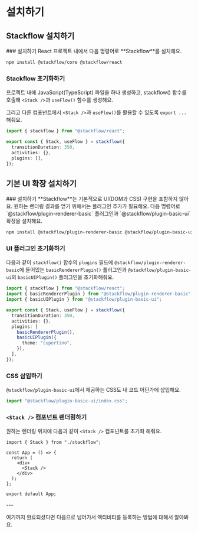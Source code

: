 
# 설치하기

## Stackflow 설치하기
<Steps>
### 설치하기
React 프로젝트 내에서 다음 명령어로 **Stackflow**를 설치해요.

```sh npm2yarn
npm install @stackflow/core @stackflow/react
```

### Stackflow 초기화하기
프로젝트 내에 JavaScript(TypeScript) 파일을 하나 생성하고, stackflow() 함수를 호출해 `<Stack />`과 `useFlow()` 함수를 생성해요.

그리고 다른 컴포넌트에서 `<Stack />`과 `useFlow()`를 활용할 수 있도록 `export ...` 해줘요.

```typescript showLineNumbers filename="stackflow.ts" copy
import { stackflow } from "@stackflow/react";

export const { Stack, useFlow } = stackflow({
  transitionDuration: 350,
  activities: {},
  plugins: [],
});
```
</Steps>

## 기본 UI 확장 설치하기

<Steps>
### 설치하기
**Stackflow**는 기본적으로 UI(DOM과 CSS) 구현을 포함하지 않아요. 원하는 렌더링 결과를 얻기 위해서는 플러그인 추가가 필요해요. 다음 명령어로 `@stackflow/plugin-renderer-basic` 플러그인과 `@stackflow/plugin-basic-ui` 확장을 설치해요.

```sh npm2yarn
npm install @stackflow/plugin-renderer-basic @stackflow/plugin-basic-ui
```

### UI 플러그인 초기화하기

다음과 같이 `stackflow()` 함수의 `plugins` 필드에 `@stackflow/plugin-renderer-basic`에 들어있는 `basicRendererPlugin()` 플러그인과 `@stackflow/plugin-basic-ui`의 `basicUIPlugin()` 플러그인을 초기화해줘요.

```typescript showLineNumbers filename="stackflow.ts" copy {8-13}
import { stackflow } from "@stackflow/react";
import { basicRendererPlugin } from "@stackflow/plugin-renderer-basic";
import { basicUIPlugin } from "@stackflow/plugin-basic-ui";

export const { Stack, useFlow } = stackflow({
  transitionDuration: 350,
  activities: {},
  plugins: [
    basicRendererPlugin(),
    basicUIPlugin({
      theme: "cupertino",
    }),
  ],
});
```

### CSS 삽입하기

`@stackflow/plugin-basic-ui`에서 제공하는 CSS도 내 코드 어딘가에 삽입해요.

```typescript copy
import "@stackflow/plugin-basic-ui/index.css";
```

### `<Stack />` 컴포넌트 렌더링하기
원하는 렌더링 위치에 다음과 같이 `<Stack />` 컴포넌트를 초기화 해줘요.

```tsx showLineNumbers filename="App.tsx" copy
import { Stack } from "./stackflow";

const App = () => {
  return (
    <div>
      <Stack />
    </div>
  );
};

export default App;
```
</Steps>
---

여기까지 완료되셨다면 다음으로 넘어가서 액티비티를 등록하는 방법에 대해서 알아봐요.
